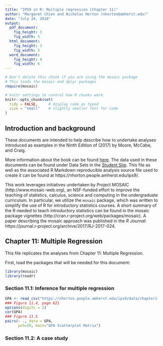 ```yaml
---
title: "IPS9 in R: Multiple regression (Chapter 11)"
author: "Margaret Chien and Nicholas Horton (nhorton@amherst.edu)"
date: "July 24, 2018"
output: 
  pdf_document:
    fig_height: 3
    fig_width: 5
  html_document:
    fig_height: 3
    fig_width: 5
  word_document:
    fig_height: 4
    fig_width: 6
---
```



```r
# Don't delete this chunk if you are using the mosaic package
# This loads the mosaic and dplyr packages
require(mosaic)
```

```r
# knitr settings to control how R chunks work.
knitr::opts_chunk$set(
  tidy = FALSE,     # display code as typed
  size = "small"    # slightly smaller font for code
)
```

## Introduction and background 

These documents are intended to help describe how to undertake analyses introduced 
as examples in the Ninth Edition of \emph{Introduction to the Practice of Statistics} (2017) by Moore, McCabe, and Craig.

More information about the book can be found [here](https://macmillanlearning.com/Catalog/product/introductiontothepracticeofstatistics-ninthedition-moore).
The data used in these documents can be found under Data Sets in the [Student Site](https://www.macmillanlearning.com/catalog/studentresources/ips9e?_ga=2.29224888.526668012.1531487989-1209447309.1529940008#). This
file as well as the associated R Markdown reproducible analysis source file used to create it can be found at https://nhorton.people.amherst.edu/ips9/.

This work leverages initiatives undertaken by Project MOSAIC (http://www.mosaic-web.org), an NSF-funded effort to improve the teaching of statistics, calculus, science and computing in the undergraduate curriculum. In particular, we utilize the `mosaic` package, which was written to simplify the use of R for introductory statistics courses. A short summary of the R needed to teach introductory statistics can be found in the mosaic package vignettes (http://cran.r-project.org/web/packages/mosaic).  A paper describing the mosaic approach was published in the *R Journal*: https://journal.r-project.org/archive/2017/RJ-2017-024.
  
## Chapter 11: Multiple Regression
This file replicates the analyses from Chapter 11: Multiple Regression.

First, load the packages that will be needed for this document: 
```r
library(mosaic)
library(readr)
```

### Section 11.1: Inference for multiple regression
```r
GPA <- read_csv("https://nhorton.people.amherst.edu/ips9/data/chapter11/EG11-01GPA.csv")
### Figure 11.4, page 621
options(digits = 2)
cor(GPA)
### Figure 11.5
pairs(~ ., data = GPA,
      pch=20, main="GPA Scatterplot Matrix")
```
### Section 11.2: A case study


